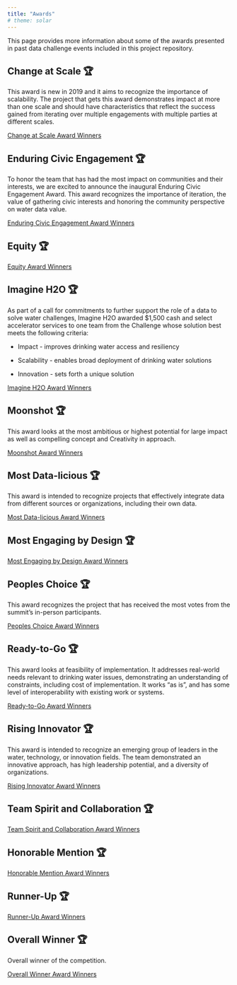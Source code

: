 ```yaml
---
title: "Awards"
# theme: solar
---
```


This page provides more information about some of the awards presented in past data challenge events included in this project repository.


## Change at Scale 🏆

This award is new in 2019 and it aims to recognize the importance of scalability. The project that gets this award demonstrates impact at more than one scale and should have characteristics that reflect the success gained from iterating over multiple engagements with multiple parties at different scales.

[Change at Scale Award Winners](index.qmd#category=Change%20at%20Scale%20🏆)


## Enduring Civic Engagement 🏆

To honor the team that has had the most impact on communities and their interests, we are excited to announce the inaugural Enduring Civic Engagement Award. This award recognizes the importance of iteration, the value of gathering civic interests and honoring the community perspective on water data value.

[Enduring Civic Engagement Award Winners](index.qmd#category=Enduring%20Civic%20Engagement%20🏆)


## Equity 🏆

[Equity Award Winners](index.qmd#category=Equity%20🏆)


## Imagine H2O 🏆

As part of a call for commitments to further support the role of a data to solve water challenges, Imagine H2O awarded $1,500 cash and select accelerator services to one team from the Challenge whose solution best meets the following criteria:

- Impact - improves drinking water access and resiliency

- Scalability - enables broad deployment of drinking water solutions

- Innovation - sets forth a unique solution

[Imagine H2O Award Winners](index.qmd#category=Imagine%20H2O%20🏆)


## Moonshot 🏆

This award looks at the most ambitious or highest potential for large impact as well as compelling concept and Creativity in approach.

[Moonshot Award Winners](index.qmd#category=Moonshot%20🏆)


## Most Data-licious 🏆

This award is intended to recognize projects that effectively integrate data from different sources or organizations, including their own data.

[Most Data-licious Award Winners](index.qmd#category=Most%20Data-licious%20🏆)


## Most Engaging by Design 🏆

[Most Engaging by Design Award Winners](index.qmd#category=Most%20Engaging%20by%20Design%20🏆)


## Peoples Choice 🏆

This award recognizes the project that has received the most votes from the summit's in-person participants.

[Peoples Choice Award Winners](index.qmd#category=Peoples%20Choice%20🏆)


## Ready-to-Go 🏆

This award looks at feasibility of implementation. It addresses real-world needs relevant to drinking water issues, demonstrating an understanding of constraints, including cost of implementation. It works “as is”, and has some level of interoperability with existing work or systems.

[Ready-to-Go Award Winners](index.qmd#category=Ready-to-Go%20🏆)


## Rising Innovator 🏆

This award is intended to recognize an emerging group of leaders in the water, technology, or innovation fields. The team demonstrated an innovative approach, has high leadership potential, and a diversity of organizations.

[Rising Innovator Award Winners](index.qmd#category=Rising%20Innovator%20🏆)


## Team Spirit and Collaboration 🏆

[Team Spirit and Collaboration Award Winners](index.qmd#category=Team%20Spirit%20and%20Collaboration%20🏆)


## Honorable Mention 🏆

[Honorable Mention Award Winners](index.qmd#category=Honorable%20Mention%20🏆)


## Runner-Up 🏆

[Runner-Up Award Winners](index.qmd#category=Runner-Up%20🏆)


## Overall Winner 🏆

Overall winner of the competition.

[Overall Winner Award Winners](index.qmd#category=Overall%20Winner%20🏆)
